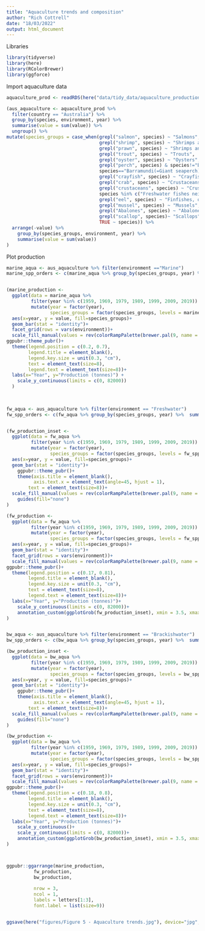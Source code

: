 ```yaml
---
title: "Aquaculture trends and composition"
author: "Rich Cottrell"
date: "18/03/2022"
output: html_document
---
```


Libraries
```r

library(tidyverse)
library(here)
library(RColorBrewer)
library(ggforce)

```

Import aquaculture data
```r

aquaculture_prod <- readRDS(here("data/tidy_data/aquaculture_production_tidy.rds"))

(aus_aquaculture <- aquaculture_prod %>% 
  filter(country == "Australia") %>% 
  group_by(species, environment, year) %>% 
  summarise(value = sum(value)) %>% 
  ungroup() %>% 
mutate(species_groups = case_when(grepl("salmon", species) ~ "Salmons",
                                  grepl("shrimp", species) ~ "Shrimps and prawns",
                                  grepl("prawn", species) ~ "Shrimps and prawns",
                                  grepl("trout", species) ~ "Trouts",
                                  grepl("oyster", species) ~ "Oysters",
                                  grepl("perch", species) & species!="Barramundi(=Giant seaperch)" ~ "FW Perch spp.",
                                  species=="Barramundi(=Giant seaperch)" ~ "Barramundi",
                                  grepl("crayfish", species) ~ "Crayfish",
                                  grepl("crab", species) ~ "Crustaceans, other",
                                  grepl("crustaceans", species) ~ "Crustaceans, other",
                                  species %in% c("Freshwater fishes nei", "Finfishes nei", "Marine fishes nei" ) ~ "Finfishes, other",
                                  grepl("eel", species) ~ "Finfishes, other",
                                  grepl("mussel", species) ~ "Mussels",
                                  grepl("Abalones", species) ~ "Abalones",
                                  grepl("scallop", species)~ "Scallops",
                                  TRUE ~ species)) %>% 
  arrange(-value) %>% 
    group_by(species_groups, environment, year) %>% 
    summarise(value = sum(value))
)


```
Plot production
```r

marine_aqua <- aus_aquaculture %>% filter(environment =="Marine")
marine_spp_orders <- c(marine_aqua %>% group_by(species_groups, year) %>%  summarise(value = sum(value)) %>% filter(!grepl("other", species_groups)) %>% arrange(-value) %>% pull(species_groups) %>% unique(), marine_aqua %>% group_by(species_groups, year) %>%  summarise(value = sum(value)) %>% filter(grepl("other", species_groups)) %>% arrange(-value) %>% pull(species_groups) %>% unique())


(marine_production <- 
  ggplot(data = marine_aqua %>% 
         filter(year %in% c(1959, 1969, 1979, 1989, 1999, 2009, 2019)) %>% 
         mutate(year = factor(year),
                species_groups = factor(species_groups, levels = marine_spp_orders)))+
  aes(x=year, y = value, fill=species_groups)+
  geom_bar(stat = "identity")+
  facet_grid(rows = vars(environment))+
  scale_fill_manual(values = rev(colorRampPalette(brewer.pal(9, name = "Blues"))(10)))+
ggpubr::theme_pubr()+
  theme(legend.position = c(0.2, 0.7),
        legend.title = element_blank(),
        legend.key.size = unit(0.3, "cm"),
        text = element_text(size=8),
        legend.text = element_text(size=8))+
  labs(x="Year", y="Production (tonnes)") +
    scale_y_continuous(limits = c(0, 82000)) 
  )
  
  

fw_aqua <- aus_aquaculture %>% filter(environment == "Freshwater")
fw_spp_orders <- c(fw_aqua %>% group_by(species_groups, year) %>%  summarise(value = sum(value)) %>%  filter(!grepl("other", species_groups)) %>% arrange(-value) %>% pull(species_groups) %>% unique(), fw_aqua %>% group_by(species_groups, year) %>%  summarise(value = sum(value)) %>% filter(grepl("other", species_groups)) %>% arrange(-value) %>% pull(species_groups) %>% unique())


(fw_production_inset <- 
  ggplot(data = fw_aqua %>% 
         filter(year %in% c(1959, 1969, 1979, 1989, 1999, 2009, 2019)) %>% 
         mutate(year = factor(year),
                species_groups = factor(species_groups, levels = fw_spp_orders)))+
  aes(x=year, y = value, fill=species_groups)+
  geom_bar(stat = "identity")+
    ggpubr::theme_pubr()+
    theme(axis.title = element_blank(),
          axis.text.x = element_text(angle=45, hjust = 1),
        text = element_text(size=8))+
  scale_fill_manual(values = rev(colorRampPalette(brewer.pal(9, name = "Greens"))(9)))+
    guides(fill="none")
)

(fw_production <- 
  ggplot(data = fw_aqua %>% 
         filter(year %in% c(1959, 1969, 1979, 1989, 1999, 2009, 2019)) %>% 
         mutate(year = factor(year),
                species_groups = factor(species_groups, levels = fw_spp_orders)))+
  aes(x=year, y = value, fill=species_groups)+
  geom_bar(stat = "identity")+
  facet_grid(rows = vars(environment))+
  scale_fill_manual(values = rev(colorRampPalette(brewer.pal(9, name = "Greens"))(9)))+
ggpubr::theme_pubr()+
  theme(legend.position = c(0.17, 0.81),
        legend.title = element_blank(),
        legend.key.size = unit(0.3, "cm"),
        text = element_text(size=8),
        legend.text = element_text(size=8))+
  labs(x="Year", y="Production (tonnes)")+
    scale_y_continuous(limits = c(0, 82000))+
    annotation_custom(ggplotGrob(fw_production_inset), xmin = 3.5, xmax=7, ymin = 20000, ymax = 82000)
)


bw_aqua <- aus_aquaculture %>% filter(environment == "Brackishwater")
bw_spp_orders <- c(bw_aqua %>% group_by(species_groups, year) %>%  summarise(value = sum(value)) %>%  filter(!grepl("other", species_groups)) %>% arrange(-value) %>% pull(species_groups) %>% unique(), bw_aqua %>% group_by(species_groups, year) %>%  summarise(value = sum(value)) %>% filter(grepl("other", species_groups)) %>% arrange(-value) %>% pull(species_groups) %>% unique())

(bw_production_inset <- 
  ggplot(data = bw_aqua %>% 
         filter(year %in% c(1959, 1969, 1979, 1989, 1999, 2009, 2019)) %>% 
         mutate(year = factor(year),
                species_groups = factor(species_groups, levels = bw_spp_orders)))+
  aes(x=year, y = value, fill=species_groups)+
  geom_bar(stat = "identity")+
    ggpubr::theme_pubr()+
    theme(axis.title = element_blank(),
          axis.text.x = element_text(angle=45, hjust = 1),
        text = element_text(size=8))+
  scale_fill_manual(values = rev(colorRampPalette(brewer.pal(9, name = "Purples"))(6)))+
    guides(fill="none")
)

(bw_production <- 
  ggplot(data = bw_aqua %>% 
         filter(year %in% c(1959, 1969, 1979, 1989, 1999, 2009, 2019)) %>% 
         mutate(year = factor(year),
                species_groups = factor(species_groups, levels = bw_spp_orders)))+
  aes(x=year, y = value, fill=species_groups)+
  geom_bar(stat = "identity")+
  facet_grid(rows = vars(environment))+
  scale_fill_manual(values = rev(colorRampPalette(brewer.pal(9, name = "Purples"))(6)))+
ggpubr::theme_pubr()+
  theme(legend.position = c(0.18, 0.8),
        legend.title = element_blank(),
        legend.key.size = unit(0.3, "cm"),
        text = element_text(size=8),
        legend.text = element_text(size=8))+
  labs(x="Year", y="Production (tonnes)")+
    scale_y_continuous()+
    scale_y_continuous(limits = c(0, 82000))+
    annotation_custom(ggplotGrob(bw_production_inset), xmin = 3.5, xmax=7, ymin = 20000, ymax = 82000)
)



ggpubr::ggarrange(marine_production,
          fw_production,
          bw_production,
          
          nrow = 3, 
          ncol = 1, 
          labels = letters[1:3],
          font.label = list(size=9))


ggsave(here("figures/Figure 5 - Aquaculture trends.jpg"), device="jpg", dpi = 600, height = 18, width = 12, units = "cm")


```


